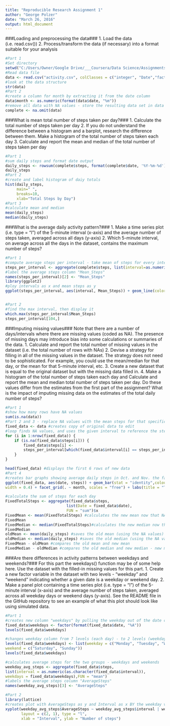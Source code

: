 ```yaml
---
title: "Reproducible Research Assignment 1"
author: "George Polzer"
date: "March 26, 2016"
output: html_document
---
```


###Loading and preprocessing the data###
1. Load the data (i.e. read.csv())
2. Process/transform the data (if necessary) into a format suitable for your analysis

```r
#Part 1
#Set directory
setwd("C:/Users/Owner/Google Drive/___Coursera/Data Science/Assignments/Completed/Reproducible Research")
#Read data file
data <- read.csv("activity.csv", colClasses = c("integer", "Date","factor"))
#look at the data structure
str(data)
#Part 2
#create a column for month by extracting it from the date column
data$month <- as.numeric(format(data$date, "%m"))
#remove all data with NA values - store the resulting data set in data set titled "complete"
complete <- na.omit(data)
```

###What is mean total number of steps taken per day?###
1. Calculate the total number of steps taken per day
2. If you do not understand the difference between a histogram and a barplot, research the difference between them.
Make a histogram of the total number of steps taken each day
3. Calculate and report the mean and median of the total number of steps taken per day

```r
#Part 1
#sum daily steps and format date output
daily_steps <- rowsum(complete$steps, format(complete$date, '%Y-%m-%d')) 
daily_steps
#Part 2
#create and label histogram of daiy totals
hist(daily_steps, 
     main=" ",
     breaks=10,
     xlab="Total Steps by Day")
#Part 3
#calculate mean and median
mean(daily_steps)
median(daily_steps)
```

###What is the average daily activity pattern?###
1. Make a time series plot (i.e. type = "l") of the 5-minute interval (x-axis) and the average number of steps taken,
averaged across all days (y-axis)
2. Which 5-minute interval, on average across all the days in the dataset, contains the maximum number of steps?
```r
#Part 1
#compute average steps per interval - take mean of steps for every interval in the list
steps_per_interval <- aggregate(complete$steps, list(interval=as.numeric(as.character(complete$interval))),FUN ="mean")
#label the average steps column "Mean_Steps"
names(steps_per_interval)[2] <- "Mean_Steps"
library(ggplot2)
#ploy intervals as x and mean steps as y
ggplot(steps_per_interval, aes(interval, Mean_Steps)) + geom_line(color = "blue", size = 0.4) + labs(title = "Time Series Plot of the 5-minute Interval", x = "5-minute intervals", y = "Average Number of Steps Taken")


#Part 2
#find the max interval, then display it
which.max(steps_per_interval$Mean_Steps)
steps_per_interval[104,]
```

###Imputing missing values###
Note that there are a number of days/intervals where there are missing values (coded as NA). The presence of
missing days may introduce bias into some calculations or summaries of the data.
1. Calculate and report the total number of missing values in the dataset (i.e. the total number of rows with NAs)
2. Devise a strategy for filling in all of the missing values in the dataset. The strategy does not need to be sophisticated.
For example, you could use the mean/median for that day, or the mean for that 5-minute interval, etc.
3. Create a new dataset that is equal to the original dataset but with the missing data filled in.
4. Make a histogram of the total number of steps taken each day and Calculate and report the mean and median total
number of steps taken per day. Do these values differ from the estimates from the first part of the assignment? What
is the impact of imputing missing data on the estimates of the total daily number of steps?
```r
#Part 1
#show how many rows have NA values
sum(is.na(data))
#Part 2 and 3 - replace NA values with the mean steps for that specific interval using a loop
fixed_data <- data #creates copy of original data to edit
#loop finds NA values, and uses the given interval to reference the steps_per_interval data set and grab the mean of that interval to replace the NA with
for (i in 1:nrow(fixed_data)) {
    if (is.na(fixed_data$steps[i])) {
        fixed_data$steps[i] <-
        steps_per_interval[which(fixed_data$interval[i] == steps_per_interval$interval), ]$Mean_Steps
    }
}

head(fixed_data) #displays the first 6 rows of new data
#Part 4
#creates bar graphs showing average daily steps in Oct. and Nov. the facet_grid(. ~ month) forces a seperate graph for each month.
ggplot(fixed_data, aes(date, steps)) + geom_bar(stat = "identity",colour = "blue",fill = "blue",
width = 0.4) + facet_grid(. ~ month, scales = "free") + labs(title = "Total Daily Steps for Oct. and Nov.", x = "Date", y = "Total number of steps")

#calculate the sum of steps for each day
FixedTotalSteps <- aggregate(fixed_data$steps, 
                           list(Date = fixed_data$date), 
                           FUN = "sum")$x
FixedMean <- mean(FixedTotalSteps) #calculates the new mean now that NA values are removed
FixedMean
FixedMedian <- median(FixedTotalSteps)#calculates the new median now that NA values are removed
FixedMedian
oldMean <- mean(daily_steps) #saves the old mean (using the NA values)
oldMedian <- median(daily_steps) #saves the old median (using the NA values)
FixedMean - oldMean #compares the old mean and new mean
FixedMedian - oldMedian #compares the old median and new median - new median is 1.188679 higher
```


###Are there differences in activity patterns between weekdays and weekends?###
For this part the weekdays() function may be of some help here. Use the dataset with the filled-in missing values
for this part.
1. Create a new factor variable in the dataset with two levels - "weekday" and "weekend" indicating whether a given
date is a weekday or weekend day.
2. Make a panel plot containing a time series plot (i.e. type = "l") of the 5-minute interval (x-axis) and the average
number of steps taken, averaged across all weekday days or weekend days (y-axis). See the README file in the
GitHub repository to see an example of what this plot should look like using simulated data.

```r
#Part 1
#creates new column "weekdays" by pulling the weekday out of the date column
fixed_data$weekdays <- factor(format(fixed_data$date, "%A"))
levels(fixed_data$weekdays)

#changes weekday column from 7 levels (each day) - to 2 levels (weekday or weekend) by grouping them together
levels(fixed_data$weekdays) <- list(weekday = c("Monday", "Tuesday", "Wednesday",  "Thursday", "Friday"),
weekend = c("Saturday", "Sunday"))
levels(fixed_data$weekdays)

#calculates average steps for the two groups - weekdays and weekends
weekday_avg_steps <- aggregate(fixed_data$steps, 
list(interval = as.numeric(as.character(fixed_data$interval)), 
weekdays = fixed_data$weekdays),FUN = "mean")
#labels the average steps column "AverageSteps"
names(weekday_avg_steps)[3] <- "AverageSteps"

#Part 2
library(lattice)
#creates plot with AverageSteps as y and Interval as x BY the weekday variable (2 graphs)
xyplot(weekday_avg_steps$AverageSteps ~ weekday_avg_steps$interval | weekday_avg_steps$weekdays, 
       layout = c(2, 1), type = "l", 
       xlab = "Interval", ylab = "Number of steps")
```


